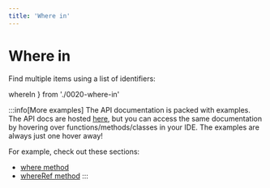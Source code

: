 ```yaml
---
title: 'Where in'
---
```


# Where in

Find multiple items using a list of identifiers:


  whereIn
} from './0020-where-in'

<div style={{ marginBottom: '1em' }}>
  <Playground code={whereIn} />
</div>

:::info[More examples]
The API documentation is packed with examples. The API docs are hosted [here](https://kysely-org.github.io/kysely-apidoc/),
but you can access the same documentation by hovering over functions/methods/classes in your IDE. The examples are always
just one hover away!

For example, check out these sections:
 - [where method](https://kysely-org.github.io/kysely-apidoc/interfaces/SelectQueryBuilder.html#where)
 - [whereRef method](https://kysely-org.github.io/kysely-apidoc/interfaces/SelectQueryBuilder.html#whereRef)
:::
